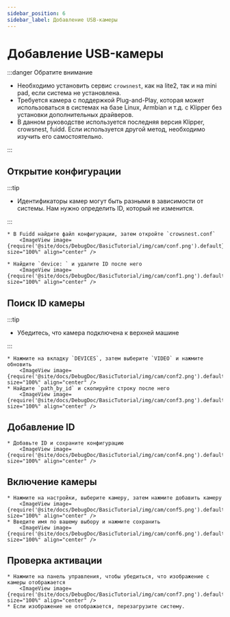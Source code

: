 ```yaml
---
sidebar_position: 6
sidebar_label: Добавление USB-камеры
---
```



# Добавление USB-камеры


:::danger Обратите внимание

* Необходимо установить сервис `crowsnest`, как на lite2, так и на mini pad, если система не установлена.
* Требуется камера с поддержкой Plug-and-Play, которая может использоваться в системах на базе Linux, Armbian и т.д. с Klipper без установки дополнительных драйверов.
* В данном руководстве используется последняя версия Klipper, crowsnest, fuidd. Если используется другой метод, необходимо изучить его самостоятельно.

:::

## Открытие конфигурации

:::tip

* Идентификаторы камер могут быть разными в зависимости от системы. Нам нужно определить ID, который не изменится.

:::

    * В Fuidd найдите файл конфигурации, затем откройте `crowsnest.conf`
        <ImageView image={require('@site/docs/DebugDoc/BasicTutorial/img/cam/conf.png').default} size="100%" align="center" />

    * Найдите `device: ` и удалите ID после него
        <ImageView image={require('@site/docs/DebugDoc/BasicTutorial/img/cam/conf1.png').default} size="100%" align="center" />

## Поиск ID камеры

:::tip

* Убедитесь, что камера подключена к верхней машине

:::

    * Нажмите на вкладку `DEVICES`, затем выберите `VIDEO` и нажмите обновить
        <ImageView image={require('@site/docs/DebugDoc/BasicTutorial/img/cam/conf2.png').default} size="100%" align="center" />
    * Найдите `path_by_id` и скопируйте строку после него
        <ImageView image={require('@site/docs/DebugDoc/BasicTutorial/img/cam/conf3.png').default} size="100%" align="center" />

## Добавление ID

    * Добавьте ID и сохраните конфигурацию
        <ImageView image={require('@site/docs/DebugDoc/BasicTutorial/img/cam/conf4.png').default} size="100%" align="center" />

## Включение камеры

    * Нажмите на настройки, выберите камеру, затем нажмите добавить камеру
        <ImageView image={require('@site/docs/DebugDoc/BasicTutorial/img/cam/conf5.png').default} size="100%" align="center" />
    * Введите имя по вашему выбору и нажмите сохранить
        <ImageView image={require('@site/docs/DebugDoc/BasicTutorial/img/cam/conf6.png').default} size="100%" align="center" />

## Проверка активации

    * Нажмите на панель управления, чтобы убедиться, что изображение с камеры отображается
        <ImageView image={require('@site/docs/DebugDoc/BasicTutorial/img/cam/conf7.png').default} size="100%" align="center" />
    * Если изображение не отображается, перезагрузите систему.